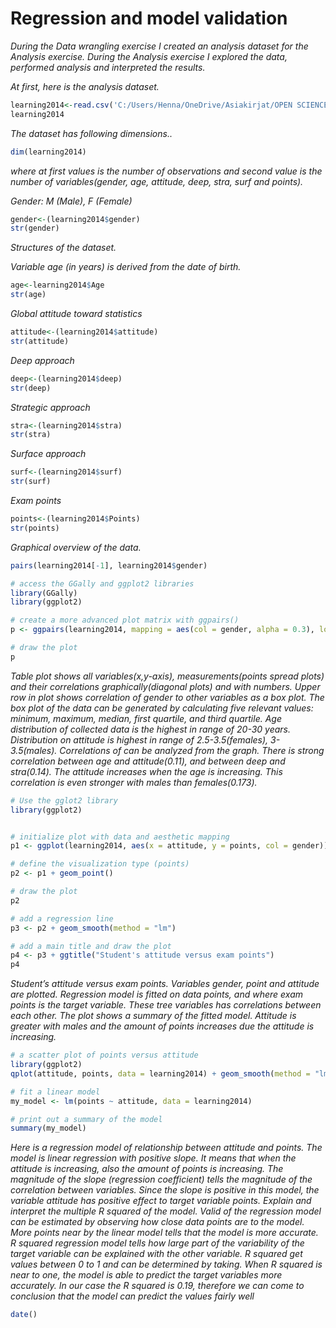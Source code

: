 # Regression and model validation

*During the Data wrangling exercise I created an analysis dataset for the Analysis exercise. During the Analysis exercise I explored the data, performed analysis and interpreted the results.*

*At first, here is the analysis dataset.*
```r
learning2014<-read.csv('C:/Users/Henna/OneDrive/Asiakirjat/OPEN SCIENCE/IODS-project/data/learning2014.csv')
learning2014
```

*The dataset has following dimensions..*
```r
dim(learning2014)
```
*where at first values is the number of observations and second value is the number of variables(gender, age, attitude, deep, stra, surf and points).*


*Gender: M (Male), F (Female)*
```r
gender<-(learning2014$gender)
str(gender)
```
*Structures of the dataset.*

*Variable age (in years) is derived from the date of birth.*
```r
age<-learning2014$Age
str(age)
```
*Global attitude toward statistics*
```r
attitude<-(learning2014$attitude)
str(attitude)
```
*Deep approach*
```r
deep<-(learning2014$deep)
str(deep)
```
*Strategic approach*
```r
stra<-(learning2014$stra)
str(stra)
```
*Surface approach*
```r
surf<-(learning2014$surf)
str(surf)
```
*Exam points*
```r
points<-(learning2014$Points)
str(points)
```

*Graphical overview of the data.*


```r
pairs(learning2014[-1], learning2014$gender)

# access the GGally and ggplot2 libraries
library(GGally)
library(ggplot2)

# create a more advanced plot matrix with ggpairs()
p <- ggpairs(learning2014, mapping = aes(col = gender, alpha = 0.3), lower = list(combo = wrap("facethist", bins = 20)))

# draw the plot
p


```

*Table plot shows all variables(x,y-axis), measurements(points spread plots) and their correlations graphically(diagonal plots) and with numbers. Upper row in plot shows correlation of gender to other variables as a box plot. The box plot of the data can be generated by calculating five relevant values: minimum, maximum, median, first quartile, and third quartile. Age distribution of collected data is the highest in range of 20-30 years. Distribution on attitude is highest in range of 2.5-3.5(females), 3-3.5(males). Correlations of can be analyzed from the graph. There is strong correlation between age and attitude(0.11), and between deep and stra(0.14). The attitude increases when the age is increasing. This correlation is even stronger with males than females(0.173).*


```r
# Use the gglot2 library
library(ggplot2)


# initialize plot with data and aesthetic mapping
p1 <- ggplot(learning2014, aes(x = attitude, y = points, col = gender))

# define the visualization type (points)
p2 <- p1 + geom_point()

# draw the plot
p2

# add a regression line
p3 <- p2 + geom_smooth(method = "lm")

# add a main title and draw the plot
p4 <- p3 + ggtitle("Student's attitude versus exam points")
p4


```

*Student's attitude versus exam points. Variables gender, point and attitude are  plotted. Regression model is fitted on data points, and where exam points is the target variable. These tree variables has correlations between each other. The plot shows a summary of the fitted model. Attitude is greater with males and the amount of points increases due the attitude is increasing.*
```r

# a scatter plot of points versus attitude
library(ggplot2)
qplot(attitude, points, data = learning2014) + geom_smooth(method = "lm")

# fit a linear model
my_model <- lm(points ~ attitude, data = learning2014)

# print out a summary of the model
summary(my_model)


```

*Here is a regression model of relationship between attitude and points. The model is linear regression with positive slope. It means that when the attitude is increasing, also the amount of points is increasing. The magnitude of the slope (regression coefficient) tells the magnitude of the correlation between variables. Since the slope is positive in this model, the variable attitude has positive effect to target variable points.  Explain and interpret the multiple R squared of the model. Valid of the regression model can be estimated by observing how close data points are to the model. More points near by the linear model tells that the model is more accurate. R squared regression model tells how large part of the variability of the target variable can be explained with the other variable. R squared get values between 0 to 1 and can be determined by taking. When R squared is near to one, the model is able to predict the target variables more accurately. In our case the R squared is 0.19, therefore we can come to conclusion that the model can predict the values fairly well*


```r
date()
```
